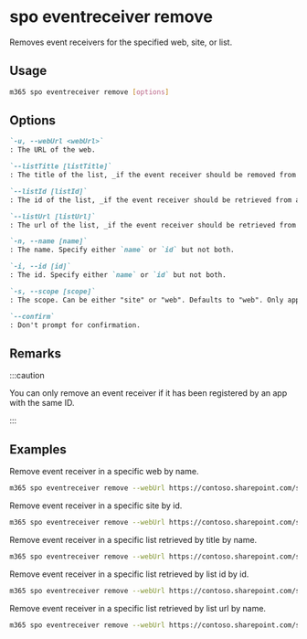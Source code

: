 
# spo eventreceiver remove

Removes event receivers for the specified web, site, or list.

## Usage

```sh
m365 spo eventreceiver remove [options]
```

## Options

```md defintion-list
`-u, --webUrl <webUrl>`
: The URL of the web.

`--listTitle [listTitle]`
: The title of the list, _if the event receiver should be removed from a list_. Specify either `listTitle`, `listId` or `listUrl`.

`--listId [listId]`
: The id of the list, _if the event receiver should be retrieved from a list_. Specify either `listTitle`, `listId` or `listUrl`.

`--listUrl [listUrl]`
: The url of the list, _if the event receiver should be retrieved from a list_. Specify either `listTitle`, `listId` or `listUrl`.

`-n, --name [name]`
: The name. Specify either `name` or `id` but not both.

`-i, --id [id]`
: The id. Specify either `name` or `id` but not both.

`-s, --scope [scope]`
: The scope. Can be either "site" or "web". Defaults to "web". Only applicable when not specifying any of the list properties.

`--confirm`
: Don't prompt for confirmation.
```

<Global />

## Remarks

:::caution

You can only remove an event receiver if it has been registered by an app with the same ID.

:::

## Examples

Remove event receiver in a specific web by name.

```sh
m365 spo eventreceiver remove --webUrl https://contoso.sharepoint.com/sites/contoso-sales --name 'PnP Test Receiver'
```

Remove event receiver in a specific site by id.

```sh
m365 spo eventreceiver remove --webUrl https://contoso.sharepoint.com/sites/contoso-sales --scope site --id c5a6444a-9c7f-4a0d-9e29-fc6fe30e34ec
```

Remove event receiver in a specific list retrieved by title by name.

```sh
m365 spo eventreceiver remove --webUrl https://contoso.sharepoint.com/sites/contoso-sales --listTitle Events --name 'PnP Test Receiver'
```

Remove event receiver in a specific list retrieved by list id by id.

```sh
m365 spo eventreceiver remove --webUrl https://contoso.sharepoint.com/sites/contoso-sales --listId '202b8199-b9de-43fd-9737-7f213f51c991' --id c5a6444a-9c7f-4a0d-9e29-fc6fe30e34ec
```

Remove event receiver in a specific list retrieved by list url by name.

```sh
m365 spo eventreceiver remove --webUrl https://contoso.sharepoint.com/sites/contoso-sales --listUrl '/sites/contoso-sales/lists/Events' --name 'PnP Test Receiver'
```
